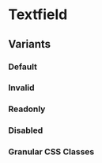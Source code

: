 
<Meta of={stories} />

# Textfield

<Canvas of={stories.Default} />

## Variants

### Default

<Canvas of={stories.Default} />

### Invalid

<Canvas of={stories.Invalid} />

### Readonly

<Canvas of={stories.Readonly} />

### Disabled

<Canvas of={stories.Disabled} />

### Granular CSS Classes

<Canvas of={stories.Granular} />
